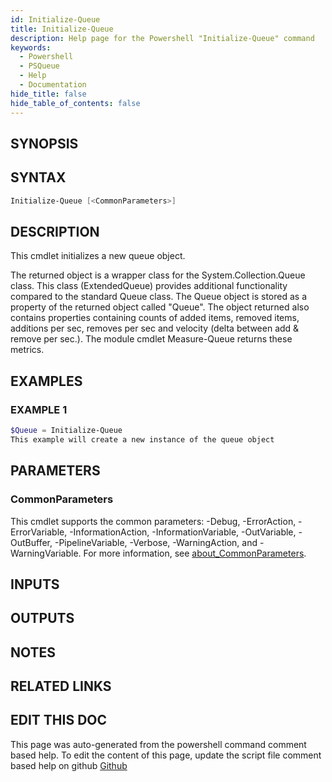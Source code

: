 ```yaml
---
id: Initialize-Queue
title: Initialize-Queue
description: Help page for the Powershell "Initialize-Queue" command
keywords:
  - Powershell
  - PSQueue
  - Help
  - Documentation
hide_title: false
hide_table_of_contents: false
---
```


## SYNOPSIS

## SYNTAX

```powershell
Initialize-Queue [<CommonParameters>]
```

## DESCRIPTION

This cmdlet initializes a new queue object.

The returned object is a wrapper class for the System.Collection.Queue class.
This class (ExtendedQueue)
provides additional functionality compared to the standard Queue class.
The Queue object is
stored as a property of the returned object called "Queue".
The object returned also contains properties
containing counts of added items, removed items, additions per sec, removes per sec and
velocity (delta between add & remove per sec.).
The module cmdlet Measure-Queue returns these metrics.

## EXAMPLES

### EXAMPLE 1

```powershell
$Queue = Initialize-Queue
This example will create a new instance of the queue object
```

## PARAMETERS

### CommonParameters

This cmdlet supports the common parameters: -Debug, -ErrorAction, -ErrorVariable, -InformationAction, -InformationVariable, -OutVariable, -OutBuffer, -PipelineVariable, -Verbose, -WarningAction, and -WarningVariable. For more information, see [about_CommonParameters](http://go.microsoft.com/fwlink/?LinkID=113216).

## INPUTS

## OUTPUTS

## NOTES

## RELATED LINKS

## EDIT THIS DOC 

This page was auto-generated from the powershell command comment based help. To edit the content of this page, update the script file comment based help on github [Github](https://github.com/hanpq/)

